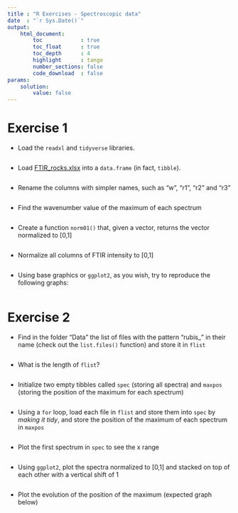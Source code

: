 ```yaml
---
title : "R Exercises - Spectroscopic data"
date  : "`r Sys.Date()`"
output: 
    html_document:
        toc            : true
        toc_float      : true
        toc_depth      : 4
        highlight      : tango
        number_sections: false
        code_download  : false
params: 
    solution:
        value: false
---
```


# Exercise 1

- Load the `readxl` and `tidyverse` libraries.

```r

```

- Load <a href="Data/FTIR_rocks.xlsx" download target="_blank">FTIR_rocks.xlsx</a> into a `data.frame` (in fact, `tibble`).

```r

```

- Rename the columns with simpler names, such as "w", "r1", "r2" and "r3"

```r

```

- Find the wavenumber value of the maximum of each spectrum

```r

```

- Create a function `norm01()` that, given a vector, returns the vector normalized to [0,1]

```r

```

- Normalize all columns of FTIR intensity to [0,1]

```r

```

- Using base graphics or `ggplot2`, as you wish, try to reproduce the following graphs:

```r

```






# Exercise 2

- Find in the folder "Data" the list of files with the pattern "rubis\_" in their name (check out the `list.files()` function) and store it in `flist`

```r

```

- What is the length of `flist`?

```r

```

- Initialize two empty tibbles called `spec` (storing all spectra) and `maxpos` (storing the position of the maximum for each spectrum)

```r

```

- Using a `for` loop, load each file in `flist` and store them into `spec` by *making it tidy*, and store the position of the maximum of each spectrum in `maxpos`

```r

```

- Plot the first spectrum in `spec` to see the x range

```r

```

- Using `ggplot2`, plot the spectra normalized to [0,1] and stacked on top of each other with a vertical shift of 1

```r

```

- Plot the evolution of the position of the maximum (expected graph below)

```r

```

